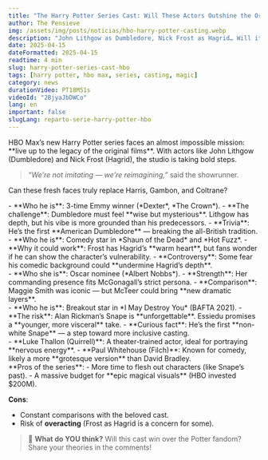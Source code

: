 ```yaml
---
title: "The Harry Potter Series Cast: Will These Actors Outshine the Originals?"
author: The Pensieve
img: /assets/img/posts/noticias/hbo-harry-potter-casting.webp
description: "John Lithgow as Dumbledore, Nick Frost as Hagrid… Will it work? We break down HBO Max’s bold casting decisions and the challenges ahead."
date: 2025-04-15
dateFormatted: 2025-04-15
readtime: 4 min
slug: harry-potter-series-cast-hbo
tags: [harry potter, hbo max, series, casting, magic]
category: news
durationVideo: PT18M51s
videoId: "2BjyaJbDWCo"
lang: en
important: false
slugLang: reparto-serie-harry-potter-hbo
---
```



<Article>

<Section title="🎭 **The Challenge of Replacing Legends**">
HBO Max’s new Harry Potter series faces an almost impossible mission: **live up to the legacy of the original films**. With actors like John Lithgow (Dumbledore) and Nick Frost (Hagrid), the studio is taking bold steps.

> _“We’re not imitating — we’re reimagining,”_ said the showrunner.

Can these fresh faces truly replace Harris, Gambon, and Coltrane?
</Section>

<Section title="1. 🌟 **John Lithgow as Albus Dumbledore**" imgSrc={johnLithgow} imgAlt="john lithgow as dumbledore">
- **Who he is**: 3-time Emmy winner (*Dexter*, *The Crown*).  
- **The challenge**: Dumbledore must feel **wise but mysterious**. Lithgow has depth, but his vibe is more grounded than his predecessors.  
- **Trivia**: He’s the first **American Dumbledore** — breaking the all-British tradition.
</Section>

<Section title="2. 🧔 **Nick Frost as Rubeus Hagrid**" imgSrc={nickFrost} imgAlt="nick frost as hagrid">
- **Who he is**: Comedy star in *Shaun of the Dead* and *Hot Fuzz*.  
- **Why it could work**: Frost has Hagrid’s **warm heart**, but fans wonder if he can show the character’s vulnerability.  
- **Controversy**: Some fear his comedic background could **undermine Hagrid’s depth**.
</Section>

<Section title="3. 📚 **Janet McTeer as Minerva McGonagall**" imgSrc={janetMcTeert} imgAlt="janet mcteer as mcgonagall">
- **Who she is**: Oscar nominee (*Albert Nobbs*).  
- **Strength**: Her commanding presence fits McGonagall’s strict persona.  
- **Comparison**: Maggie Smith was iconic — but McTeer could bring **new dramatic layers**.
</Section>

<Section title="4. 🐍 **Paapa Essiedu as Severus Snape**" imgSrc={paapaEssiedu} imgAlt="paapa essiedu as snape">
- **Who he is**: Breakout star in *I May Destroy You* (BAFTA 2021).  
- **The risk**: Alan Rickman’s Snape is **unforgettable**. Essiedu promises a **younger, more visceral** take.  
- **Curious fact**: He’s the first **non-white Snape** — a step toward more inclusive casting.
</Section>

<Section title="5. 🎩 **What About the Supporting Cast?**">
- **Luke Thallon (Quirrell)**: A theater-trained actor, ideal for portraying **nervous energy**.  
- **Paul Whitehouse (Filch)**: Known for comedy, likely a more **grotesque version** than David Bradley.
</Section>

<Section title="🔮 **Will It Surpass the Original Films?**">
**Pros of the series**:  
- More time to flesh out characters (like Snape’s past).  
- A massive budget for **epic magical visuals** (HBO invested $200M).

**Cons**:  
- Constant comparisons with the beloved cast.  
- Risk of **overacting** (Frost as Hagrid is a concern for some).

> 📣 **What do YOU think?** Will this cast win over the Potter fandom?  
> Share your theories in the comments!

</Section>

</Article>
